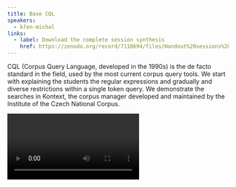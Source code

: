 ```yaml
---
title: Base CQL
speakers:
  - křen-michal
links:
  - label: Download the complete session synthesis
    href: https://zenodo.org/record/7118694/files/Handout%20sessions%201.4%20and%202.2%20-%20CQL%20cheat%20sheet.pdf
---
```

CQL (Corpus Query Language, developed in the 1990s) is the de facto standard in the field, used by the most current corpus query tools. We start with explaining the students the regular expressions and gradually and diverse restrictions within a single token query. We demonstrate the searches in Kontext, the corpus manager developed and maintained by the Institute of the Czech National Corpus.

<Video provider="youtube" id="4WX4tD7-eTA">
  Session 4 - Base CQL
</Video>

